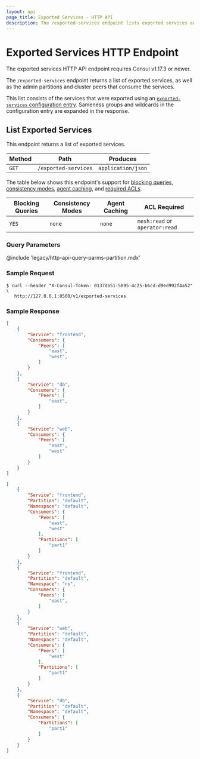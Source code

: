 ```yaml
---
layout: api
page_title: Exported Services - HTTP API
description: The /exported-services endpoint lists exported services and their consumers.
---
```


# Exported Services HTTP Endpoint

<Note> 
  The exported services HTTP API endpoint requires Consul v1.17.3 or newer.
</Note>

The `/exported-services` endpoint returns a list of exported services, as well as the admin partitions and cluster peers that consume the services.

This list consists of the services that were exported using an [`exported-services` configuration entry](/consul/docs/connect/config-entries/exported-services). Sameness groups and wildcards in the configuration entry are expanded in the response.

## List Exported Services

This endpoint returns a list of exported services.

| Method             | Path                 | Produces           |
| ------------------ | -------------------- | ------------------ |
| `GET`              | `/exported-services` | `application/json` |


The table below shows this endpoint's support for
[blocking queries](/consul/api-docs/features/blocking),
[consistency modes](/consul/api-docs/features/consistency),
[agent caching](/consul/api-docs/features/caching), and
[required ACLs](/consul/api-docs/api-structure#authentication).

| Blocking Queries | Consistency Modes | Agent Caching   | ACL Required                   |
| ---------------- | ----------------- | --------------- | ------------------------------ |
| `YES`            | `none`            | `none`          | `mesh:read` or `operator:read` |


### Query Parameters

@include 'legacy/http-api-query-parms-partition.mdx'

### Sample Request

```shell-session
$ curl --header "X-Consul-Token: 0137db51-5895-4c25-b6cd-d9ed992f4a52" \
   http://127.0.0.1:8500/v1/exported-services
```

### Sample Response

<Tabs>

<Tab heading="CE">

```json
[
    {
        "Service": "frontend",
        "Consumers": {
            "Peers": [
                "east",
                "west",
            ]
        }
    },
    {
        "Service": "db",
        "Consumers": {
            "Peers": [
                "east",
            ]
        }
    },
    {
        "Service": "web",
        "Consumers": {
            "Peers": [
                "east",
                "west"
            ]
        }
    }
]
```

</Tab>

<Tab heading="Enterprise">

```json
[
    {
        "Service": "frontend",
        "Partition": "default",
        "Namespace": "default",
        "Consumers": {
            "Peers": [
                "east",
                "west"
            ],
            "Partitions": [
                "part1"
            ]
        }
    },
    {
        "Service": "frontend",
        "Partition": "default",
        "Namespace": "ns",
        "Consumers": {
            "Peers": [
                "east",
            ]
        }
    },
    {
        "Service": "web",
        "Partition": "default",
        "Namespace": "default",
        "Consumers": {
            "Peers": [
                "west"
            ],
            "Partitions": [
                "part1"
            ]
        }
    },
    {
        "Service": "db",
        "Partition": "default",
        "Namespace": "default",
        "Consumers": {
            "Partitions": [
                "part1"
            ]
        }
    }
]
```

</Tab>
</Tabs>